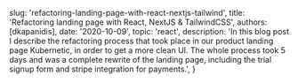 
  slug: 'refactoring-landing-page-with-react-nextjs-tailwind',
  title: 'Refactoring landing page with React, NextJS & TailwindCSS',
  authors: [dkapanidis],
  date: '2020-10-09',
  topic: 'react',
  description: 'In this blog post I describe the refactoring process that took place in our product landing page Kubernetic, in order to get a more clean UI. The whole process took 5 days and was a complete rewrite of the landing page, including the trial signup form and stripe integration for payments.',
}
